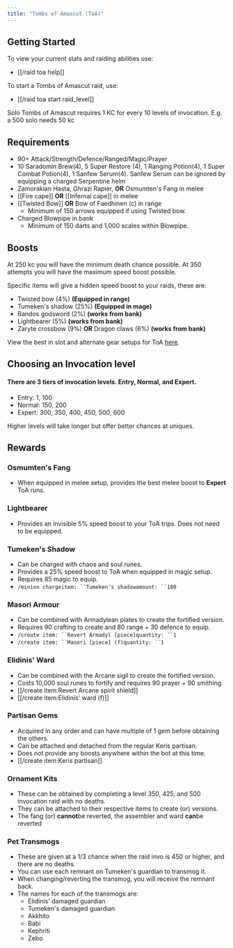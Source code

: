 ```yaml
---
title: "Tombs of Amascut (ToA)"
---
```


## Getting Started

To view your current stats and raiding abilities use:

- [[/raid toa help]]

To start a Tombs of Amascut raid, use:

- [[/raid toa start raid_level]]

Solo Tombs of Amascut requires 1 KC for every 10 levels of invocation. E.g. a 500 solo needs 50 kc

## Requirements

- 90+ Attack/Strength/Defence/Ranged/Magic/Prayer
- 10 Saradomin Brew(4), 5 Super Restore (4), 1 Ranging Potion(4), 1 Super Combat Potion(4), 1 Sanfew Serum(4). Sanfew Serum can be ignored by equipping a charged Serpentine helm
- Zamorakian Hasta, Ghrazi Rapier, **OR** Osmumten's Fang in melee
- [[Fire cape]] **OR** [[Infernal cape]] in melee
- [[Twisted Bow]] **OR** Bow of Faedhinen (c) in range
  - Minimum of 150 arrows equipped if using Twisted bow.
- Charged Blowpipe in bank
  - Minimum of 150 darts and 1,000 scales within Blowpipe.

## Boosts

At 250 kc you will have the minimum death chance possible. At 350 attempts you will have the maximum speed boost possible.

Specific items will give a hidden speed boost to your raids, these are:

- Twisted bow (4%) **(Equipped in range)**
- Tumeken's shadow (25%) **(Equipped in mage)**
- Bandos godsword (2%) **(works from bank)**
- Lightbearer (5%) **(works from bank)**
- Zaryte crossbow (9%) **OR** Dragon claws (6%) **(works from bank)**

View the best in slot and alternate gear setups for ToA [here](toa-gear-setups.md).

## Choosing an Invocation level

#### There are 3 tiers of invocation levels. Entry, Normal, and Expert.

- Entry: 1, 100
- Normal: 150, 200
- Expert: 300, 350, 400, 450, 500, 600

Higher levels will take longer but offer better chances at uniques.

## Rewards

### Osmumten's Fang

- When equipped in melee setup, provides the best melee boost to **Expert** ToA runs.

### Lightbearer

- Provides an invisible 5% speed boost to your ToA trips. Does not need to be equipped.

### Tumeken's Shadow

- Can be charged with chaos and soul runes.
- Provides a 25% speed boost to ToA when equipped in magic setup.
- Requires 85 magic to equip.
- `/minion chargeitem: ``Tumeken's shadowamount: ``100`

### Masori Armour

- Can be combined with Armadylean plates to create the fortified version.
- Requires 90 crafting to create and 80 range + 30 defence to equip.
- `/create item: ``Revert Armadyl [piece]quantity: ``1`
- `/create item: ``Masori [piece] (f)quantity: ``1`

### Elidinis' Ward

- Can be combined with the Arcane sigil to create the fortified version.
- Costs 10,000 soul runes to fortify and requires 90 prayer + 90 smithing.
- [[/create item\:Revert Arcane spirit shield]]
- [[/create item\:Elidinis' ward (f)]]

### Partisan Gems

- Acquired in any order and can have multiple of 1 gem before obtaining the others.
- Can be attached and detached from the regular Keris partisan.
- Does not provide any boosts anywhere within the bot at this time.
- [[/create item\:Keris partisan]]

### Ornament Kits

- These can be obtained by completing a level 350, 425, and 500 invocation raid with no deaths.
- They can be attached to their respective items to create (or) versions.
- The fang (or) **cannot**be reverted, the assembler and ward **can**be reverted

### Pet Transmogs

- These are given at a 1/3 chance when the raid invo is 450 or higher, and there are no deaths.
- You can use each remnant on Tumeken's guardian to transmog it.
- When changing/reverting the transmog, you will receive the remnant back.
- The names for each of the transmogs are:
  - Elidinis' damaged guardian
  - Tumeken's damaged guardian
  - Akkhito
  - Babi
  - Kephriti
  - Zebo
